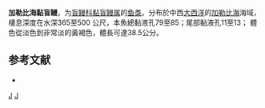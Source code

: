 {{Speciesbox
| taxon = Eptatretus caribbeaus
| binomial_authority = [[Fernholm|Fernholm]], 1982
| status = NE
| status_system = 
}}

'''加勒比海黏盲鳗'''，为[[盲鳗科|盲鳗科]][[黏盲鳗属|黏盲鳗属]]的[[鱼类|鱼类]]。分布於中西[[大西洋|大西洋]]的[[加勒比海|加勒比海]]海域，棲息深度在水深365至500 公尺，本魚總黏液孔79至85；尾部黏液孔11至13； 體色從淡色到非常淡的黃褐色，體長可達38.5公分。

== 参考文献 ==
*{{FishBase_species|genus=Eptatretus|species=caribbeaus|year=2011|month=12}}

{{鱼类小作品}}

{{Taxonbar}}
[[Category:_1982年描述的鱼类|J]]
[[Category:黏盲鳗属|J]]